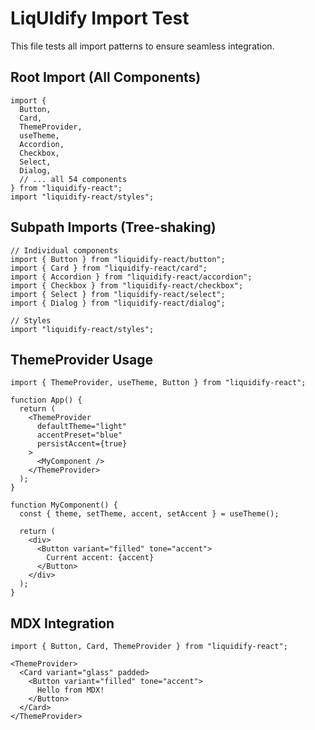 # LiqUIdify Import Test

This file tests all import patterns to ensure seamless integration.

## Root Import (All Components)

```tsx
import { 
  Button, 
  Card, 
  ThemeProvider, 
  useTheme,
  Accordion,
  Checkbox,
  Select,
  Dialog,
  // ... all 54 components
} from "liquidify-react";
import "liquidify-react/styles";
```

## Subpath Imports (Tree-shaking)

```tsx
// Individual components
import { Button } from "liquidify-react/button";
import { Card } from "liquidify-react/card";
import { Accordion } from "liquidify-react/accordion";
import { Checkbox } from "liquidify-react/checkbox";
import { Select } from "liquidify-react/select";
import { Dialog } from "liquidify-react/dialog";

// Styles
import "liquidify-react/styles";
```

## ThemeProvider Usage

```tsx
import { ThemeProvider, useTheme, Button } from "liquidify-react";

function App() {
  return (
    <ThemeProvider 
      defaultTheme="light" 
      accentPreset="blue"
      persistAccent={true}
    >
      <MyComponent />
    </ThemeProvider>
  );
}

function MyComponent() {
  const { theme, setTheme, accent, setAccent } = useTheme();
  
  return (
    <div>
      <Button variant="filled" tone="accent">
        Current accent: {accent}
      </Button>
    </div>
  );
}
```

## MDX Integration

```tsx
import { Button, Card, ThemeProvider } from "liquidify-react";

<ThemeProvider>
  <Card variant="glass" padded>
    <Button variant="filled" tone="accent">
      Hello from MDX!
    </Button>
  </Card>
</ThemeProvider>
```